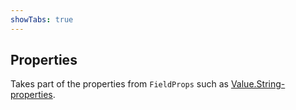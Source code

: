 ```yaml
---
showTabs: true
---
```


## Properties

Takes part of the properties from `FieldProps` such as [Value.String-properties](/uilib/extensions/forms/create-component/Value/String/properties).
